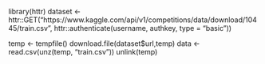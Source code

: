 library(httr)
dataset <- httr::GET("https://www.kaggle.com/api/v1/competitions/data/download/10445/train.csv", 
                 httr::authenticate(username, authkey, type = "basic"))

temp <- tempfile()
download.file(dataset$url,temp)
data <- read.csv(unz(temp, "train.csv"))
unlink(temp)